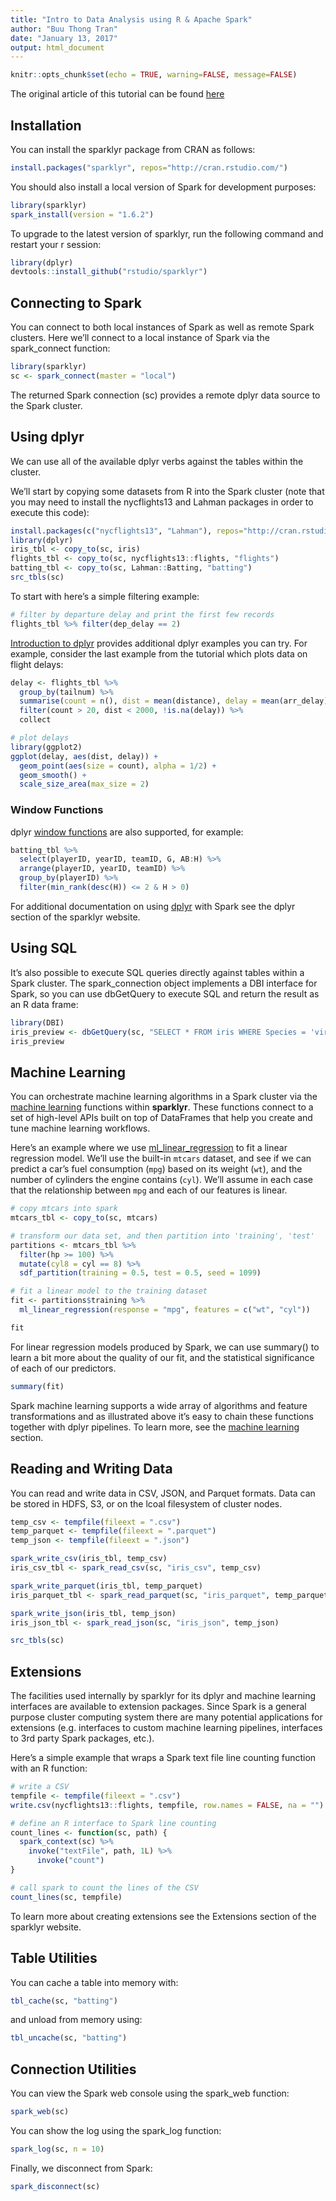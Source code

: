 ```yaml
---
title: "Intro to Data Analysis using R & Apache Spark"
author: "Buu Thong Tran"
date: "January 13, 2017"
output: html_document
---
```


```r
knitr::opts_chunk$set(echo = TRUE, warning=FALSE, message=FALSE)
```

The original article of this tutorial can be found [here](http://spark.rstudio.com/index.html)

## Installation
You can install the sparklyr package from CRAN as follows:

```r
install.packages("sparklyr", repos="http://cran.rstudio.com/")
```

You should also install a local version of Spark for development purposes:
```r
library(sparklyr)
spark_install(version = "1.6.2")
```

To upgrade to the latest version of sparklyr, run the following command and restart your r session:
```r
library(dplyr)
devtools::install_github("rstudio/sparklyr")
```

## Connecting to Spark
You can connect to both local instances of Spark as well as remote Spark clusters. Here we'll connect to a local instance of Spark via the spark_connect function:

```r
library(sparklyr)
sc <- spark_connect(master = "local")
```

The returned Spark connection (sc) provides a remote dplyr data source to the Spark cluster.

## Using dplyr
We can use all of the available dplyr verbs against the tables within the cluster.

We'll start by copying some datasets from R into the Spark cluster (note that you may need to install the nycflights13 and Lahman packages in order to execute this code):

```r
install.packages(c("nycflights13", "Lahman"), repos="http://cran.rstudio.com/")
library(dplyr)
iris_tbl <- copy_to(sc, iris)
flights_tbl <- copy_to(sc, nycflights13::flights, "flights")
batting_tbl <- copy_to(sc, Lahman::Batting, "batting")
src_tbls(sc)
```

To start with here's a simple filtering example:
```r
# filter by departure delay and print the first few records
flights_tbl %>% filter(dep_delay == 2)
```

[Introduction to dplyr](https://cran.r-project.org/package=dplyr)  provides additional dplyr examples you can try. For example, consider the last example from the tutorial which plots data on flight delays:

```r
delay <- flights_tbl %>% 
  group_by(tailnum) %>%
  summarise(count = n(), dist = mean(distance), delay = mean(arr_delay)) %>%
  filter(count > 20, dist < 2000, !is.na(delay)) %>%
  collect

# plot delays
library(ggplot2)
ggplot(delay, aes(dist, delay)) +
  geom_point(aes(size = count), alpha = 1/2) +
  geom_smooth() +
  scale_size_area(max_size = 2)
```

### Window Functions
dplyr [window functions](https://cran.r-project.org/package=dplyr) are also supported, for example:
```r
batting_tbl %>%
  select(playerID, yearID, teamID, G, AB:H) %>%
  arrange(playerID, yearID, teamID) %>%
  group_by(playerID) %>%
  filter(min_rank(desc(H)) <= 2 & H > 0)
```

For additional documentation on using [dplyr](http://spark.rstudio.com/dplyr.html) with Spark see the dplyr section of the sparklyr website.

## Using SQL
It's also possible to execute SQL queries directly against tables within a Spark cluster. The  spark_connection object implements a DBI interface for Spark, so you can use dbGetQuery to execute SQL and return the result as an R data frame:
```r
library(DBI)
iris_preview <- dbGetQuery(sc, "SELECT * FROM iris WHERE Species = 'virginica' ORDER BY Sepal_Length LIMIT 10")
iris_preview
```

## Machine Learning

You can orchestrate machine learning algorithms in a Spark cluster via the [machine learning](http://spark.apache.org/docs/latest/mllib-guide.html) functions within **sparklyr**. These functions connect to a set of high-level APIs built on top of DataFrames that help you create and tune machine learning workflows.

Here's an example where we use [ml_linear_regression](http://spark.rstudio.com/reference/sparklyr/latest/ml_linear_regression.html) to fit a linear regression model. We'll use the built-in  `mtcars` dataset, and see if we can predict a car's fuel consumption (`mpg`) based on its weight (`wt`), and the number of cylinders the engine contains (`cyl`). We'll assume in each case that the relationship between  `mpg` and each of our features is linear.

```r
# copy mtcars into spark
mtcars_tbl <- copy_to(sc, mtcars)

# transform our data set, and then partition into 'training', 'test'
partitions <- mtcars_tbl %>%
  filter(hp >= 100) %>%
  mutate(cyl8 = cyl == 8) %>%
  sdf_partition(training = 0.5, test = 0.5, seed = 1099)

# fit a linear model to the training dataset
fit <- partitions$training %>%
  ml_linear_regression(response = "mpg", features = c("wt", "cyl"))
```

```r
fit
```

For linear regression models produced by Spark, we can use summary() to learn a bit more about the quality of our fit, and the statistical significance of each of our predictors.

```r
summary(fit)
```

Spark machine learning supports a wide array of algorithms and feature transformations and as illustrated above it's easy to chain these functions together with dplyr pipelines. To learn more, see the [machine learning](http://spark.rstudio.com/mllib.html) section.

## Reading and Writing Data
You can read and write data in CSV, JSON, and Parquet formats. Data can be stored in HDFS, S3, or on the lcoal filesystem of cluster nodes.
```r
temp_csv <- tempfile(fileext = ".csv")
temp_parquet <- tempfile(fileext = ".parquet")
temp_json <- tempfile(fileext = ".json")

spark_write_csv(iris_tbl, temp_csv)
iris_csv_tbl <- spark_read_csv(sc, "iris_csv", temp_csv)

spark_write_parquet(iris_tbl, temp_parquet)
iris_parquet_tbl <- spark_read_parquet(sc, "iris_parquet", temp_parquet)

spark_write_json(iris_tbl, temp_json)
iris_json_tbl <- spark_read_json(sc, "iris_json", temp_json)

src_tbls(sc)
```

## Extensions
The facilities used internally by sparklyr for its dplyr and machine learning interfaces are available to extension packages. Since Spark is a general purpose cluster computing system there are many potential applications for extensions (e.g. interfaces to custom machine learning pipelines, interfaces to 3rd party Spark packages, etc.).

Here's a simple example that wraps a Spark text file line counting function with an R function:
```r
# write a CSV 
tempfile <- tempfile(fileext = ".csv")
write.csv(nycflights13::flights, tempfile, row.names = FALSE, na = "")

# define an R interface to Spark line counting
count_lines <- function(sc, path) {
  spark_context(sc) %>% 
    invoke("textFile", path, 1L) %>% 
      invoke("count")
}

# call spark to count the lines of the CSV
count_lines(sc, tempfile)
```

To learn more about creating extensions see the Extensions section of the sparklyr website.

## Table Utilities
You can cache a table into memory with:
```r
tbl_cache(sc, "batting")
```
and unload from memory using:
```r
tbl_uncache(sc, "batting")
```

## Connection Utilities
You can view the Spark web console using the spark_web function:
```r
spark_web(sc)
```
You can show the log using the spark_log function:
```r
spark_log(sc, n = 10)
```

Finally, we disconnect from Spark:
```r
spark_disconnect(sc)
```